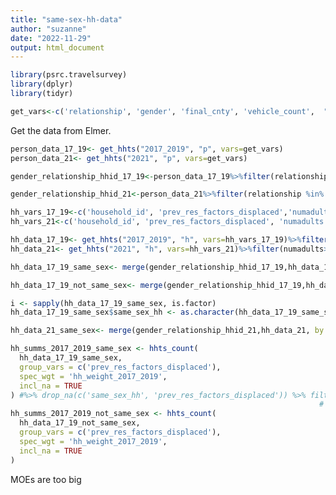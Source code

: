 ```yaml
---
title: "same-sex-hh-data"
author: "suzanne"
date: "2022-11-29"
output: html_document
---
```


```r
library(psrc.travelsurvey)
library(dplyr)
library(tidyr)
```



```r
get_vars<-c('relationship', 'gender', 'final_cnty', 'vehicle_count',  "hhincome_broad",  'hhincome_detailed', "age", "age_category", 'final_home_is_rgc', 'race_category', 'race_eth_broad', 'person_id', 'household_id')
```


Get the data from Elmer.
 
```r
person_data_17_19<- get_hhts("2017_2019", "p", vars=get_vars)
person_data_21<- get_hhts("2021", "p", vars=get_vars)
```

```r
gender_relationship_hhid_17_19<-person_data_17_19%>%filter(relationship %in% c('Self','Spouse or partner'))%>%count(gender, household_id)%>%filter(n>1)

```


```r
gender_relationship_hhid_21<-person_data_21%>%filter(relationship %in% c('Self','Spouse or partner'))%>%count(gender, household_id)%>%filter(n>1)

```

```r
hh_vars_17_19<-c('household_id', 'prev_res_factors_displaced','numadults')
hh_vars_21<-c('household_id', 'prev_res_factors_displaced', 'numadults')

```

```r
hh_data_17_19<- get_hhts("2017_2019", "h", vars=hh_vars_17_19)%>%filter(numadults>1)
hh_data_21<- get_hhts("2021", "h", vars=hh_vars_21)%>%filter(numadults>1)

```

```r
hh_data_17_19_same_sex<- merge(gender_relationship_hhid_17_19,hh_data_17_19, by.x='household_id', by.y='household_id', all.y=TRUE)%>%mutate(same_sex_hh=ifelse(is.na(n),"Not Same Sex Coupled", 'Same Sex Coupled'))%>%filter(same_sex_hh=='Same Sex Coupled')

hh_data_17_19_not_same_sex<- merge(gender_relationship_hhid_17_19,hh_data_17_19, by.x='household_id', by.y='household_id', all.y=TRUE)%>%mutate(same_sex_hh=ifelse(is.na(n),"Not Same Sex Coupled", 'Same Sex Coupled'))%>%filter(same_sex_hh=='Not Same Sex Coupled')

i <- sapply(hh_data_17_19_same_sex, is.factor)
hh_data_17_19_same_sex$same_sex_hh <- as.character(hh_data_17_19_same_sex$same_sex_hh)
```


```r
hh_data_21_same_sex<- merge(gender_relationship_hhid_21,hh_data_21, by.x='household_id', by.y='household_id', all.y=TRUE)%>%mutate(same_sex_hh=ifelse(is.na(n),"Not Same Sex Coupled", 'Same Sex Coupled'))
```

```r
hh_summs_2017_2019_same_sex <- hhts_count(
  hh_data_17_19_same_sex,
  group_vars = c('prev_res_factors_displaced'),
  spec_wgt = 'hh_weight_2017_2019',
  incl_na = TRUE
) #%>% drop_na(c('same_sex_hh', 'prev_res_factors_displaced')) %>% filter(prev_res_factors_displaced !=
                                                                     #'Total')
hh_summs_2017_2019_not_same_sex <- hhts_count(
  hh_data_17_19_not_same_sex,
  group_vars = c('prev_res_factors_displaced'),
  spec_wgt = 'hh_weight_2017_2019',
  incl_na = TRUE
)

```
MOEs are too big